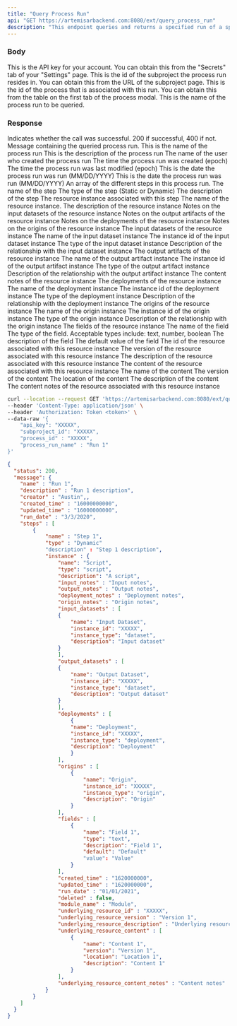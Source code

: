 ```yaml
---
title: "Query Process Run"
api: "GET https://artemisarbackend.com:8080/ext/query_process_run"
description: "This endpoint queries and returns a specified run of a specified process"
---
```


### Body

<ParamField body="api_key" type="string" required>
  This is the API key for your account. You can obtain this from the "Secrets" tab of your "Settings" page.
</ParamField>

<ParamField body="subproject_id" type="string" required>
  This is the id of the subproject the process run resides in. You can obtain this from the URL of the subproject page.
</ParamField>

<ParamField body="process_id" type="string" required>
    This is the id of the process that is associated with this run. You can obtain this from the table on the first tab of the process modal.
</ParamField>

<ParamField body="process_run_name" type="string" required>
    This is the name of the process run to be queried.
</ParamField>

### Response

<ResponseField name="status" type="number">
  Indicates whether the call was successful. 200 if successful, 400 if not.
</ResponseField>

<ResponseField name="message" type="object">
  Message containing the queried process run.
  <Expandable title="Process Run Object Structure">
    <ResponseField body="name" type="string" required>
        This is the name of the process run
    </ResponseField>
    <ResponseField body="description" type="string" optional>
        This is the description of the process run
    </ResponseField>
    <ResponseField body="creator" type="string" optional>
        The name of the user who created the process run
    </ResponseField>
    <ResponseField body="created_time" type="string" optional>
        The time the process run was created (epoch)
    </ResponseField>
    <ResponseField body="updated_time" type="string" optional>
        The time the process run was last modified (epoch)
    </ResponseField>
    <ResponseField body="run_date" type="string" optional>
        This is the date the process run was run (MM/DD/YYYY)
    </ResponseField>
    <ResponseField body="run_date" type="string" optional>
        This is the date the process run was run (MM/DD/YYYY)
    </ResponseField>
    <ResponseField body="steps" type="[Steps]" optional>
        An array of the different steps in this process run.
        <Expandable title="Step Structure">
               <ResponseField name="name" type="string">
                    The name of the step
               </ResponseField>
               <ResponseField name="name" type="string">
                    The type of the step (Static or Dynamic)
               </ResponseField>
               <ResponseField name="description" type="string">
                    The description of the step
               </ResponseField>
                <ResponseField body="instance" type="[Resource instance]" optional>
                    The resource instance associated with this step
                    <Expandable title="Resource Instance Structure">
                        <ResponseField name="name" type="string">
                        The name of the resource instance.
                        </ResponseField>
                        <ResponseField name="description" type="string">
                            The description of the resource instance
                        </ResponseField>
                        <ResponseField name="input_notes" type="string">
                            Notes on the input datasets of the resource instance
                        </ResponseField>
                        <ResponseField name="output_notes" type="string">
                            Notes on the output artifacts of the resource instance
                        </ResponseField>
                        <ResponseField name="deployment_notes" type="string">
                            Notes on the deployments of the resource instance
                        </ResponseField>
                        <ResponseField name="origin_notes" type="string">
                            Notes on the origins of the resource instance
                        </ResponseField>
                        <ResponseField name="input_datasets" type="[Input Dataset]">
                            The input datasets of the resource instance
                            <Expandable title="Input Dataset">
                                <ResponseField name="name" type="string" required>
                                    The name of the input dataset instance
                                </ResponseField>
                                <ResponseField name="instance_id" type="string" optional>
                                    The instance id of the input dataset instance
                                </ResponseField>
                                <ResponseField name="instance_type" type="string" optional>
                                    The type of the input dataset instance
                                </ResponseField>
                                <ResponseField name="description" type="string" optional>
                                    Description of the relationship with the input dataset instance
                                </ResponseField>      
                            </Expandable>
                        </ResponseField>
                        <ResponseField name="output_artifacts" type="[Output Artifact]">
                            The output artifacts of the resource instance
                            <Expandable title="Output Artifact">
                                <ResponseField name="name" type="string" required>
                                    The name of the output artifact instance
                                </ResponseField>
                                <ResponseField name="instance_id" type="string" optional>
                                    The instance id of the output artifact instance
                                </ResponseField>
                                <ResponseField name="instance_type" type="string" optional>
                                    The type of the output artifact instance
                                </ResponseField>
                                <ResponseField name="description" type="string" optional>
                                    Description of the relationship with the output artifact instance
                                </ResponseField>      
                            </Expandable>
                        </ResponseField>
                        <ResponseField name="content_notes" type="string">
                            The content notes of the resource instance
                        </ResponseField>
                        <ResponseField name="deployments" type="[Deployment]">
                            The deployments of the resource instance
                            <Expandable title="Deployment">
                                <ResponseField name="name" type="string" required>
                                    The name of the deployment instance
                                </ResponseField>
                                <ResponseField name="instance_id" type="string" optional>
                                    The instance id of the deployment instance
                                </ResponseField>
                                <ResponseField name="instance_type" type="string" optional>
                                    The type of the deployment instance
                                </ResponseField>
                                <ResponseField name="description" type="string" optional>
                                    Description of the relationship with the deployment instance
                                </ResponseField>      
                            </Expandable>
                        </ResponseField>
                        <ResponseField name="origins" type="[Origin]">
                            The origins of the resource instance
                            <Expandable title="Origin">
                                <ResponseField name="name" type="string" required>
                                    The name of the origin instance
                                </ResponseField>
                                <ResponseField name="instance_id" type="string" optional>
                                    The instance id of the origin instance
                                </ResponseField>
                                <ResponseField name="instance_type" type="string" optional>
                                    The type of the origin instance
                                </ResponseField>
                                <ResponseField name="description" type="string" optional>
                                    Description of the relationship with the origin instance
                                </ResponseField>      
                            </Expandable>
                        </ResponseField>
                        <ResponseField name="fields" type="[Field]">
                            The fields of the resource instance
                            <Expandable title="Field Structure">
                                <ResponseField name="name" type="string" required>
                                The name of the field
                                </ResponseField>
                                <ResponseField name="type" type="string" required>
                                    The type of the field. Acceptable types include: text, number, boolean
                                </ResponseField>
                                <ResponseField name="description" type="string" optional default="">
                                    The description of the field
                                </ResponseField>
                                <ResponseField name="default" type="type" optional default="">
                                    The default value of the field
                                </ResponseField>
                            </Expandable>
                        </ResponseField>
                        <ResponseField name="underlying_resource_id" type="string">
                            The id of the resource associated with this resource instance
                        </ResponseField>
                        <ResponseField name="underlying_resource_version" type="string">
                            The version of the resource associated with this resource instance
                        </ResponseField>
                        <ResponseField name="underlying_resource_description" type="string">
                            The description of the resource associated with this resource instance
                        </ResponseField>
                        <ResponseField name="underlying_resource_content" type="[Content]">
                            The content of the resource associated with this resource instance
                            <Expandable title="Content Structure">
                                <ResponseField name="name" type="string" required>
                                The name of the content
                                </ResponseField>
                                <ResponseField name="version" type="string" optional>
                                    The version of the content
                                </ResponseField>
                                <ResponseField name="location" type="string" optional>
                                    The location of the content
                                </ResponseField>
                                <ResponseField name="description" type="string" optional>
                                    The description of the content
                                </ResponseField>
                            </Expandable>
                        </ResponseField>
                        <ResponseField name="underlying_resource_content_notes" type="string">
                            The content notes of the resource associated with this resource instance
                        </ResponseField>
                    </Expandable>
                </ResponseField>
        </Expandable>
    </ResponseField>
    </Expandable>
</ResponseField>
<RequestExample>

```bash Example Request
curl --location --request GET 'https://artemisarbackend.com:8080/ext/query_process_run' \
--header 'Content-Type: application/json' \
--header 'Authorization: Token <token>' \
--data-raw '{
    "api_key": "XXXXX",
    "subproject_id": "XXXXX",
    "process_id" : "XXXXX",
    "process_run_name" : "Run 1"
}'
```

</RequestExample>

<ResponseExample>

```json Response
{
  "status": 200,
  "message": {
    "name" : "Run 1",
    "description" : "Run 1 description",
    "creator" : "Austin",,
    "created_time" : "16000000000",
    "updated_time" : "16000000000",
    "run_date" : "3/3/2020",
    "steps" : [
        {
            "name" : "Step 1",
            "type" : "Dynamic"
            "description" : "Step 1 description",
            "instance" : {
                "name": "Script",
                "type": "script",
                "description": "A script",
                "input_notes" : "Input notes",
                "output_notes" : "Output notes",
                "deployment_notes" : "Deployment notes",
                "origin_notes" : "Origin notes",
                "input_datasets" : [
                {
                    "name": "Input Dataset",
                    "instance_id": "XXXXX",
                    "instance_type": "dataset",
                    "description": "Input dataset"
                }
                ],
                "output_datasets" : [
                {
                    "name": "Output Dataset",
                    "instance_id": "XXXXX",
                    "instance_type": "dataset",
                    "description": "Output dataset"
                }
                ],
                "deployments" : [
                    {
                    "name": "Deployment",
                    "instance_id": "XXXXX",
                    "instance_type": "deployment",
                    "description": "Deployment"
                    }
                ],
                "origins" : [
                    {
                        "name": "Origin",
                        "instance_id": "XXXXX",
                        "instance_type": "origin",
                        "description": "Origin"
                    }
                ],
                "fields" : [
                    {
                        "name": "Field 1",
                        "type": "text",
                        "description": "Field 1",
                        "default": "Default"
                        "value": "Value"
                    }
                ],
                "created_time" : "1620000000",
                "updated_time" : "1620000000",
                "run_date" : "01/01/2021",
                "deleted" : false,
                "module_name" : "Module",
                "underlying_resource_id" : "XXXXX",
                "underlying_resource_version" : "Version 1",
                "underlying_resource_description" : "Underlying resource",
                "underlying_resource_content" : [
                    {
                        "name": "Content 1",
                        "version": "Version 1",
                        "location": "Location 1",
                        "description": "Content 1"
                    }
                ],
                "underlying_resource_content_notes" : "Content notes"
            }
        }
    ]
  }
}
```

</ResponseExample>